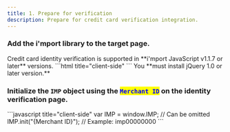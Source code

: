 ```yaml
---
title: 1. Prepare for verification
description: Prepare for credit card verification integration.
---
```



### Add the **i'mport library** to the target page.

<Hint style="info">
Credit card identity verification is supported in **i'mport JavaScript v1.1.7 or later** versions.

</Hint>

<Tabs>
<Tab title="HTML">
```html title="client-side"
<!-- jQuery -->
<script type="text/javascript" src="https://code.jquery.com/jquery-1.12.4.min.js" ></script>
<!-- iamport.payment.js -->
<script type="text/javascript" src="https://cdn.iamport.kr/js/iamport.payment-{SDK-latest version}.js"></script>
```

</Tab>
</Tabs>

<Hint style="danger">
You **must install jQuery 1.0 or later version.**

</Hint>

### Initialize the `IMP` object using the <mark style="color:blue;">**`Merchant ID`**</mark> on the identity verification page.

<Tabs>
<Tab title="JavaScript">
```javascript title="client-side"
var IMP = window.IMP; // Can be omitted
IMP.init("{Merchant ID}"); // Example: imp00000000
```

</Tab>
</Tabs>

